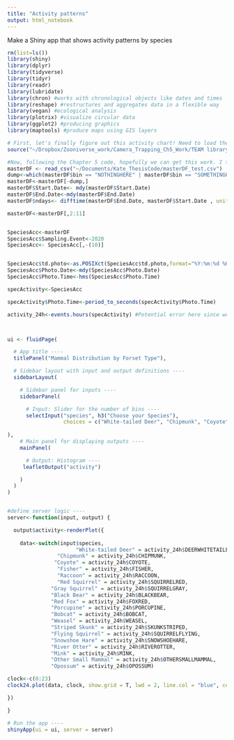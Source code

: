 ```yaml
---
title: "Activity patterns"
output: html_notebook
---
```


Make a Shiny app that shows activity patterns by species
```r
rm(list=ls())
library(shiny)
library(dplyr)
library(tidyverse)
library(tidyr)
library(readr)
library(lubridate)
library(chron) #works with chronological objects like dates and times
library(reshape) #restructures and aggregates data in a flexible way
library(vegan) #ecological analysis
library(plotrix) #visualize circular data
library(ggplot2) #producing graphics
library(maptools) #produce maps using GIS layers

# First, let's finally figure out this activity chart! Need to load the TEAM library 1.7.R to get the functions we will use to make the activity chart
source("~/Dropbox/Zooniverse_work/Camera_Trapping_Ch5_Work/TEAM library 1.7.R")

#Now, following the Chapter 5 code, hopefully we can get this work. I think we need the data that came from the species accumulation curve because that has time data associated with the detections. Let's load that data too. 
masterDF <- read_csv("~/Documents/Kate_ThesisCode/masterDF_test.csv")
dump<-which(masterDF$bin == "NOTHINGHERE" | masterDF$bin == "SOMETHINGHERE" | masterDF$bin == "HUMAN" | masterDF$bin == "GROUSERUFFED" | masterDF$bin == "CROWORRAVEN" | masterDF$bin == "OTHERBIRD" | masterDF$bin == "DOMESTICDOG" | masterDF$bin == "OWL" | masterDF$bin == "BLUEJAY" | masterDF$bin == "TURKEY" | masterDF$bin == "GOOSEWILD")
masterDF<-masterDF[-dump,]
masterDF$Start.Date<- mdy(masterDF$Start.Date)
masterDF$End.Date<-mdy(masterDF$End.Date)
masterDF$ndays<- difftime(masterDF$End.Date, masterDF$Start.Date , units = c("days"))

masterDF<-masterDF[,2:11]


SpeciesAcc<-masterDF
SpeciesAcc$Sampling.Event<-2020
SpeciesAcc<- SpeciesAcc[,-(10)]


SpeciesAcc$td.photo<-as.POSIXct(SpeciesAcc$td.photo,format="%Y:%m:%d %H:%M:%S")
SpeciesAcc$Photo.Date<-mdy(SpeciesAcc$Photo.Date)
SpeciesAcc$Photo.Time<-hms(SpeciesAcc$Photo.Time)

specActivity<-SpeciesAcc

specActivity$Photo.Time<-period_to_seconds(specActivity$Photo.Time)

activity_24h<-events.hours(specActivity) #Potential error here since we had some NAs. Reporting seconds not 00:00:00



ui <- fluidPage(

  # App title ----
  titlePanel("Mammal Distribution by Forset Type"),

  # Sidebar layout with input and output definitions ----
  sidebarLayout(

    # Sidebar panel for inputs ----
    sidebarPanel(

      # Input: Slider for the number of bins ----
      selectInput("species", h3("Choose your Species"),
                  choices = c("White-tailed Deer", "Chipmunk", "Coyote", "Fisher", "Raccoon", "Red Squirrel", "Other Small Mammal", "Gray Squirrel", "Black Bear", "Red Fox", "Porcupine", "Bobcat", "Opossum", "Weasel", "Striped Skunk", "Flying Squirrel", "Snowshoe Hare", "River Otter", "Mink"), selected = "White-tailed Deer"),
        
),
    # Main panel for displaying outputs ----
    mainPanel(

      # Output: Histogram ----
     leafletOutput("activity")

    )
  )
)


#define server logic ----
server<-function(input, output) {

  output$activity<-renderPlot({
    
    data<-switch(input$species, 
                      "White-tailed Deer" = activity_24h$DEERWHITETAILED,
                "Chipmunk" = activity_24h$CHIPMUNK,
               "Coyote" = activity_24h$COYOTE,
                "Fisher" = activity_24h$FISHER,
                "Raccoon" = activity_24h$RACCOON,
                "Red Squirrel" = activity_24h$SQUIRRELRED,
              "Gray Squirrel" = activity_24h$SQUIRRELGRAY,
              "Black Bear" = activity_24h$BLACKBEAR,
              "Red Fox" = activity_24h$FOXRED,
              "Porcupine" = activity_24h$PORCUPINE,
              "Bobcat" = activity_24h$BOBCAT,
              "Weasel" = activity_24h$WEASEL,
              "Striped Skunk" = activity_24h$SKUNKSTRIPED,
              "Flying Squirrel" = activity_24h$SQUIRRELFLYING,
              "Snowshoe Hare" = activity_24h$SNOWSHOEHARE,
              "River Otter" = activity_24h$RIVEROTTER,
              "Mink" = activity_24h$MINK,
              "Other Small Mammal" = activity_24h$OTHERSMALLMAMMAL,
              "Opossum" = activity_24h$OPOSSUM)

clock<-c(0:23)
clock24.plot(data, clock, show.grid = T, lwd = 2, line.col = "blue", cex.lab = 0.5)

})

}

# Run the app ----
shinyApp(ui = ui, server = server)

```

